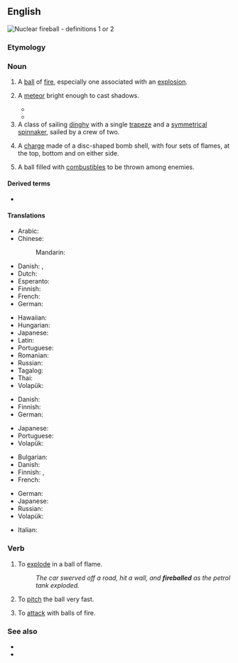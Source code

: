 ==English==
[[File:Operation_Upshot-Knothole_-_Badger_001.jpg|thumb|Nuclear '''fireball''' - definitions 1 or 2]]
{{wikipedia|dab=fireball}}

===Etymology===
{{compound|en|fire|ball}}

===Noun===
{{en-noun}}

# A [[ball]] of [[fire]], especially one associated with an [[explosion]].
# {{lb|en|astronomy}} A [[meteor]] bright enough to cast shadows.
#* {{quote-book|lang=en|year=2003 |title=Perilous Planet Earth: Catastrophes and Catastrophism Through the Ages |author= Trevor Palmer, ‎Paul D. Taylor, ‎Robert N. Brandon |page= |ISBN=0521819288 |passage=In January 1999, a '''fireball''' exploded over Alaska. }}
#* {{quote-book|lang=en|year=2005 |title=The Mystery of the Tunguska Fireball  |author=Surendra Verma  |page=234 |ISBN=184046447X |passage=Moments later a second satellite records a '''fireball''' exploding in the clouded sky. }}
# A class of sailing [[dinghy]] with a single [[trapeze]] and a [[symmetrical]] [[spinnaker]], sailed by a crew of two.
# {{lb|en|heraldiccharge}} A [[charge]] made of a disc-shaped bomb shell, with four sets of flames, at the top, bottom and on either side.
# {{lb|en|historical}} A ball filled with [[combustible]]s to be thrown among enemies.

====Derived terms====
* {{l|en|fireballer}}

====Translations====
{{trans-top|a ball of fire}}
* Arabic: {{t|ar|كُرَة نَارِيَّة|f|tr=kura nāriyya}}
* Chinese:
*: Mandarin: {{t-needed|cmn}}
* Danish: {{t|da|ildkugle|c}}, {{t|da|kuglelyn|n}}
* Dutch: {{t+|nl|vuurbol|m}}
* Esperanto: {{t|eo|fajropilko}}
* Finnish: {{t+|fi|tulipallo}}
* French: {{t+|fr|boule de feu|f}}
* German: {{t+|de|Feuerball|m}}
{{trans-mid}}
* Hawaiian: {{t|haw|pōpōahi}}
* Hungarian: {{t+|hu|tűzgolyó}}
* Japanese: {{t|ja|火球|tr=かきゅう, kakyū}}
* Latin: {{t|la|[[igneus]] [[nōdus]]|m}}
* Portuguese: {{t|pt|[[bola]] [[de]] [[fogo]]|f}}
* Romanian: {{t|ro|minge de foc|f}}
* Russian: {{t|ru|[[о́гненный]] [[шар]]|m}}
* Tagalog: {{t|tl|pabilog na apoy}}
* Thai: {{t|th|ลูกไฟ}}
* Volapük: {{t|vo|filaglöp}}
{{trans-bottom}}

{{trans-top|an explosion that results in a fireball}}
* Danish: {{t|da|ildkugle|c}}
* Finnish: {{t+|fi|tulipallo}}
* German: {{t+|de|Feuerball|m}}
{{trans-mid}}
* Japanese: {{t|ja|火球|tr=かきゅう, kakyū}}
* Portuguese: {{t|pt|[[bola]] [[de]] [[fogo]]|f}}
* Volapük: {{t|vo|filaglöp}}
{{trans-bottom}}

{{trans-top|a meteor bright enough to cast shadows}}
* Bulgarian: {{t|bg|метеор|m|sc=Cyrl}}
* Danish: {{t+|da|meteor|c}}
* Finnish: {{t+|fi|bolidi}}, {{t+|fi|tulipallo}}
* French: {{t+|fr|bolide|m}}
{{trans-mid}}
* German: {{t+|de|Feuerball|m}}
* Japanese: {{t|ja|火球|tr=かきゅう, kakyū}}
* Russian: {{t+|ru|боли́д|m}}
* Volapük: {{t|vo|filaglöp meteorik}}
{{trans-bottom}}

{{trans-top|a class of sailing dinghy}}
{{trans-mid}}
{{trans-bottom}}

{{checktrans-top}}
* Italian: {{t-check|it|palla di fuoco|f}}
{{trans-mid}}
{{trans-bottom}}

===Verb===
{{en-verb}}

# {{lb|en|intransitive}} To [[explode]] in a ball of flame.
#: ''The car swerved off a road, hit a wall, and '''fireballed''' as the petrol tank exploded.''
# {{lb|en|baseball}} To [[pitch]] the ball very fast.
# {{lb|en|transitive|fantasy}} To [[attack]] with balls of fire.

===See also===
* {{l|en|comet}}
* {{l|en|meteorite}}